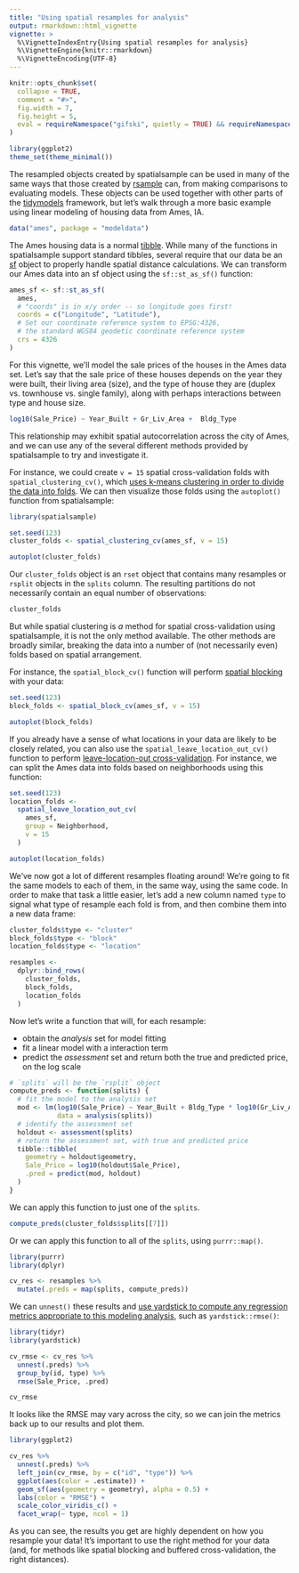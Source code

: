 ```yaml
---
title: "Using spatial resamples for analysis"
output: rmarkdown::html_vignette
vignette: >
  %\VignetteIndexEntry{Using spatial resamples for analysis}
  %\VignetteEngine{knitr::rmarkdown}
  %\VignetteEncoding{UTF-8}
---
```


```r
knitr::opts_chunk$set(
  collapse = TRUE,
  comment = "#>",
  fig.width = 7,
  fig.height = 5,
  eval = requireNamespace("gifski", quietly = TRUE) && requireNamespace("modeldata", quietly = TRUE) && sf::sf_use_s2()
)
```

```r
library(ggplot2)
theme_set(theme_minimal())
```


The resampled objects created by spatialsample can be used in many of the same ways that those created by [rsample](https://rsample.tidymodels.org/) can, from making comparisons to evaluating models. These objects can be used together with other parts of the [tidymodels](https://www.tidymodels.org/) framework, but let's walk through a more basic example using linear modeling of housing data from Ames, IA.

```r
data("ames", package = "modeldata")
```

The Ames housing data is a normal [tibble](https://tibble.tidyverse.org/). While many of the functions in spatialsample support standard tibbles, several require that our data be an [sf](https://r-spatial.github.io/sf/) object to properly handle spatial distance calculations. We can transform our Ames data into an sf object using the `sf::st_as_sf()` function:

```r
ames_sf <- sf::st_as_sf(
  ames,
  # "coords" is in x/y order -- so longitude goes first!
  coords = c("Longitude", "Latitude"),
  # Set our coordinate reference system to EPSG:4326,
  # the standard WGS84 geodetic coordinate reference system
  crs = 4326
)
```

For this vignette, we'll model the sale prices of the houses in the Ames data set. Let's say that the sale price of these houses depends on the year they were built, their living area (size), and the type of house they are (duplex vs. townhouse vs. single family), along with perhaps interactions between type and house size. 

```r
log10(Sale_Price) ~ Year_Built + Gr_Liv_Area +  Bldg_Type
```

This relationship may exhibit spatial autocorrelation across the city of Ames, and we can use any of the several different methods provided by spatialsample to try and investigate it. 

For instance, we could create `v = 15` spatial cross-validation folds with `spatial_clustering_cv()`, which [uses k-means clustering in order to divide the data into folds](https://doi.org/10.1109/IGARSS.2012.6352393). We can then visualize those folds using the `autoplot()` function from spatialsample:

```r
library(spatialsample)

set.seed(123)
cluster_folds <- spatial_clustering_cv(ames_sf, v = 15)

autoplot(cluster_folds)
```

Our `cluster_folds` object is an `rset` object that contains many resamples or `rsplit` objects in the `splits` column. The resulting partitions do not necessarily contain an equal number of observations:

```r
cluster_folds
```

But while spatial clustering is _a_ method for spatial cross-validation using spatialsample, it is not the only method available. The other methods are broadly similar, breaking the data into a number of (not necessarily even) folds based on spatial arrangement. 

For instance, the `spatial_block_cv()` function will perform [spatial blocking](https://doi.org/10.1111/ecog.02881) with your data:

```r
set.seed(123)
block_folds <- spatial_block_cv(ames_sf, v = 15)

autoplot(block_folds)
```

If you already have a sense of what locations in your data are likely to be closely related, you can also use the `spatial_leave_location_out_cv()` function to perform [leave-location-out cross-validation](https://doi.org/10.1016/j.envsoft.2017.12.001). For instance, we can split the Ames data into folds based on neighborhoods using this function:

```r
set.seed(123)
location_folds <- 
  spatial_leave_location_out_cv(
    ames_sf,
    group = Neighborhood,
    v = 15
  )

autoplot(location_folds)
```

We've now got a lot of different resamples floating around! We're going to fit the same models to each of them, in the same way, using the same code. In order to make that task a little easier, let's add a new column named `type` to signal what type of resample each fold is from, and then combine them into a new data frame:

```r
cluster_folds$type <- "cluster"
block_folds$type <- "block"
location_folds$type <- "location"

resamples <- 
  dplyr::bind_rows(
    cluster_folds,
    block_folds,
    location_folds
  )
```

Now let's write a function that will, for each resample:

- obtain the _analysis_ set for model fitting
- fit a linear model with a interaction term
- predict the _assessment_ set and return both the true and predicted price, on the log scale


```r
# `splits` will be the `rsplit` object
compute_preds <- function(splits) {
  # fit the model to the analysis set
  mod <- lm(log10(Sale_Price) ~ Year_Built + Bldg_Type * log10(Gr_Liv_Area), 
            data = analysis(splits))
  # identify the assessment set
  holdout <- assessment(splits)
  # return the assessment set, with true and predicted price
  tibble::tibble(
    geometry = holdout$geometry,
    Sale_Price = log10(holdout$Sale_Price), 
    .pred = predict(mod, holdout)
  )
}
```


We can apply this function to just one of the `splits`.

```r
compute_preds(cluster_folds$splits[[7]]) 
```


Or we can apply this function to all of the `splits`, using `purrr::map()`.

```r
library(purrr)
library(dplyr)

cv_res <- resamples %>%
  mutate(.preds = map(splits, compute_preds))
```

We can `unnest()` these results and [use yardstick to compute any regression metrics appropriate to this modeling analysis](https://yardstick.tidymodels.org/reference/index.html#section-regression-metrics), such as `yardstick::rmse()`:

```r
library(tidyr)
library(yardstick)

cv_rmse <- cv_res %>%
  unnest(.preds) %>%
  group_by(id, type) %>%
  rmse(Sale_Price, .pred)

cv_rmse
```

It looks like the RMSE may vary across the city, so we can join the metrics back up to our results and plot them.

```r
library(ggplot2)

cv_res %>%
  unnest(.preds) %>%
  left_join(cv_rmse, by = c("id", "type")) %>%
  ggplot(aes(color = .estimate)) + 
  geom_sf(aes(geometry = geometry), alpha = 0.5) +
  labs(color = "RMSE") +
  scale_color_viridis_c() + 
  facet_wrap(~ type, ncol = 1)
```

As you can see, the results you get are highly dependent on how you resample your data! It's important to use the right method for your data (and, for methods like spatial blocking and buffered cross-validation, the right distances).
